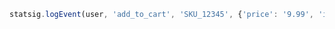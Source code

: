```jsx
statsig.logEvent(user, 'add_to_cart', 'SKU_12345', {'price': '9.99', 'item_name': 'diet_coke_48_pack'});
```
